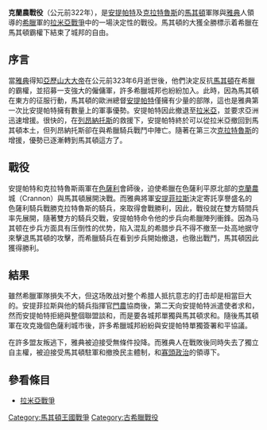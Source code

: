{{unreferenced|time=2014-8-7}}
{{Infobox Military Conflict
|image=
|caption=
|conflict=克蘭農戰役
|partof=[[拉米亞戰爭|拉米亞戰爭]]
|date=前322年8月
|place=[[色薩利|色薩利]]
|result=馬其頓獲勝
|combatant1=[[馬其頓王國|馬其頓王國]]
|combatant2=[[希臘城邦|希臘城邦]]
|commander1=[[安提帕特|安提帕特]]、<br/>[[克拉特魯斯_(繼業者)|克拉特魯斯]]
|commander2=[[法薩盧斯的門農_(前四世紀)|門農]]、<br/>[[安提菲拉斯_(將軍)|安提菲拉斯]]
|strength1=40,000名步兵、<br/>5,000名騎兵、<br/>3,000名弓兵和投石兵
|strength2=25,000名步兵、<br/>3,400名騎兵
|casualties1=130人陣亡
|casualties2=500人陣亡
}}
{{Campaignbox Wars of Lamian}}

'''克蘭農戰役'''（公元前322年），是[[安提帕特|安提帕特]]及[[克拉特魯斯_(繼業者)|克拉特魯斯]]的[[馬其頓|馬其頓]]軍隊與[[雅典|雅典]]人領導的[[希臘|希臘]]軍的[[拉米亞戰爭|拉米亞戰爭]]中的一場決定性的戰役。馬其頓的大獲全勝標示着希臘在馬其頓霸權下結束了城邦的自由。

==序言==
當[[雅典|雅典]]得知[[亞歷山大大帝|亞歷山大大帝]]在公元前323年6月逝世後，他們決定反抗[[馬其頓王國|馬其頓]]在希臘的霸權，並招募一支強大的僱傭軍，許多希臘城邦也紛紛加入。此時，因為馬其頓在東方的征服行動，馬其頓的歐洲總督[[安提帕特|安提帕特]]僅擁有少量的部隊，這也是雅典第一次比安提帕特擁有數量上的軍事優勢。安提帕特因此撤退至[[拉米亞_(城市)|拉米亞]]，並要求亞洲迅速增援。很快的，在[[列昂納托斯|列昂納托斯]]的救援下，安提帕特終於可以從拉米亞撤回到馬其頓本土，但列昂納托斯卻在與希臘騎兵戰鬥中陣亡。隨著在第三次[[克拉特魯斯_(繼業者)|克拉特魯斯]]的增援，優勢已逐漸轉到馬其頓這方了。

==戰役==
安提帕特和克拉特魯斯兩軍在[[色薩利|色薩利]]會師後，迫使希臘在色薩利平原北部的[[克蘭農|克蘭農]]城（Crannon）與馬其頓展開決戰。而雅典將軍[[安提菲拉斯_(將軍)|安提菲拉斯]]決定寄託享譽盛名的色薩利騎兵戰勝克拉特魯斯的騎兵，來取得會戰勝利，因此，戰役就在雙方騎間兵率先展開，隨著雙方的騎兵交戰，安提帕特命令他的步兵向希臘陣列衝鋒。因為马其顿在步兵方面具有压倒性的优势，陷入混乱的希腊步兵不得不撤至一处高地据守來擊退馬其頓的攻擊，而希臘騎兵在看到步兵開始撤退，也徹出戰鬥，馬其頓因此獲得勝利。

==結果==
雖然希臘軍隊損失不大，但这场敗战对整个希腊人抵抗意志的打击却是相當巨大的。安提菲拉斯與他的騎兵指揮官[[法薩盧斯的門農_(前四世紀)|門農]]協商後，第二天向安提帕特派遣使者求和，然而安提帕特拒絕與整個聯盟談和，而是要各城邦單獨與馬其頓求和。隨後馬其頓軍在攻克幾個色薩利城市後，許多希臘城邦紛紛與安提帕特單獨簽署和平協議。

在許多盟友叛逃下，雅典被迫接受無條件投降。而雅典人在戰敗後同時失去了獨立自主權，被迫接受馬其頓駐軍和撤換民主體制，和[[寡頭政治|寡頭政治]]的領導下。

==參看條目 ==
*[[拉米亞戰爭|拉米亞戰爭]]

[[Category:馬其頓王國戰爭|Category:馬其頓王國戰爭]]
[[Category:古希臘戰役|Category:古希臘戰役]]